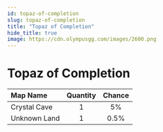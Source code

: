 ```yaml
---
id: topaz-of-completion
slug: topaz-of-completion
title: "Topaz of Completion"
hide_title: true
image: https://cdn.olympusgg.com/images/2600.png
---
```



# <ItemIcon iconId="2600" height="32"/> Topaz of Completion
|Map Name|Quantity|Chance|
|:--|:-:|:-:|
|Crystal Cave|1|5%|
|Unknown Land|1|0.5%|

